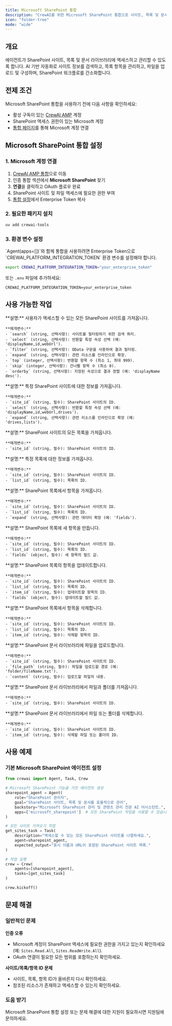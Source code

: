 ```yaml
---
title: Microsoft SharePoint 통합
description: "CrewAI를 위한 Microsoft SharePoint 통합으로 사이트, 목록 및 문서 관리."
icon: "folder-tree"
mode: "wide"
---
```


## 개요

에이전트가 SharePoint 사이트, 목록 및 문서 라이브러리에 액세스하고 관리할 수 있도록 합니다. AI 기반 자동화로 사이트 정보를 검색하고, 목록 항목을 관리하고, 파일을 업로드 및 구성하며, SharePoint 워크플로를 간소화합니다.

## 전제 조건

Microsoft SharePoint 통합을 사용하기 전에 다음 사항을 확인하세요:

- 활성 구독이 있는 [CrewAI AMP](https://app.crewai.com) 계정
- SharePoint 액세스 권한이 있는 Microsoft 계정
- [통합 페이지](https://app.crewai.com/crewai_plus/connectors)를 통해 Microsoft 계정 연결

## Microsoft SharePoint 통합 설정

### 1. Microsoft 계정 연결

1. [CrewAI AMP 통합](https://app.crewai.com/crewai_plus/connectors)으로 이동
2. 인증 통합 섹션에서 **Microsoft SharePoint** 찾기
3. **연결**을 클릭하고 OAuth 플로우 완료
4. SharePoint 사이트 및 파일 액세스에 필요한 권한 부여
5. [통합 설정](https://app.crewai.com/crewai_plus/settings/integrations)에서 Enterprise Token 복사

### 2. 필요한 패키지 설치

```bash
uv add crewai-tools
```

### 3. 환경 변수 설정

<Note>
  `Agent(apps=[])`와 함께 통합을 사용하려면 Enterprise Token으로 `CREWAI_PLATFORM_INTEGRATION_TOKEN` 환경 변수를 설정해야 합니다.
</Note>

```bash
export CREWAI_PLATFORM_INTEGRATION_TOKEN="your_enterprise_token"
```

또는 `.env` 파일에 추가하세요:

```
CREWAI_PLATFORM_INTEGRATION_TOKEN=your_enterprise_token
```

## 사용 가능한 작업

<AccordionGroup>
  <Accordion title="microsoft_sharepoint/get_sites">
    **설명:** 사용자가 액세스할 수 있는 모든 SharePoint 사이트를 가져옵니다.

    **매개변수:**
    - `search` (string, 선택사항): 사이트를 필터링하기 위한 검색 쿼리.
    - `select` (string, 선택사항): 반환할 특정 속성 선택 (예: 'displayName,id,webUrl').
    - `filter` (string, 선택사항): OData 구문을 사용하여 결과 필터링.
    - `expand` (string, 선택사항): 관련 리소스를 인라인으로 확장.
    - `top` (integer, 선택사항): 반환할 항목 수 (최소 1, 최대 999).
    - `skip` (integer, 선택사항): 건너뛸 항목 수 (최소 0).
    - `orderby` (string, 선택사항): 지정된 속성으로 결과 정렬 (예: 'displayName desc').
  </Accordion>

  <Accordion title="microsoft_sharepoint/get_site">
    **설명:** 특정 SharePoint 사이트에 대한 정보를 가져옵니다.

    **매개변수:**
    - `site_id` (string, 필수): SharePoint 사이트의 ID.
    - `select` (string, 선택사항): 반환할 특정 속성 선택 (예: 'displayName,id,webUrl,drives').
    - `expand` (string, 선택사항): 관련 리소스를 인라인으로 확장 (예: 'drives,lists').
  </Accordion>

  <Accordion title="microsoft_sharepoint/get_site_lists">
    **설명:** SharePoint 사이트의 모든 목록을 가져옵니다.

    **매개변수:**
    - `site_id` (string, 필수): SharePoint 사이트의 ID.
  </Accordion>

  <Accordion title="microsoft_sharepoint/get_list">
    **설명:** 특정 목록에 대한 정보를 가져옵니다.

    **매개변수:**
    - `site_id` (string, 필수): SharePoint 사이트의 ID.
    - `list_id` (string, 필수): 목록의 ID.
  </Accordion>

  <Accordion title="microsoft_sharepoint/get_list_items">
    **설명:** SharePoint 목록에서 항목을 가져옵니다.

    **매개변수:**
    - `site_id` (string, 필수): SharePoint 사이트의 ID.
    - `list_id` (string, 필수): 목록의 ID.
    - `expand` (string, 선택사항): 관련 데이터 확장 (예: 'fields').
  </Accordion>

  <Accordion title="microsoft_sharepoint/create_list_item">
    **설명:** SharePoint 목록에 새 항목을 만듭니다.

    **매개변수:**
    - `site_id` (string, 필수): SharePoint 사이트의 ID.
    - `list_id` (string, 필수): 목록의 ID.
    - `fields` (object, 필수): 새 항목의 필드 값.
  </Accordion>

  <Accordion title="microsoft_sharepoint/update_list_item">
    **설명:** SharePoint 목록의 항목을 업데이트합니다.

    **매개변수:**
    - `site_id` (string, 필수): SharePoint 사이트의 ID.
    - `list_id` (string, 필수): 목록의 ID.
    - `item_id` (string, 필수): 업데이트할 항목의 ID.
    - `fields` (object, 필수): 업데이트할 필드 값.
  </Accordion>

  <Accordion title="microsoft_sharepoint/delete_list_item">
    **설명:** SharePoint 목록에서 항목을 삭제합니다.

    **매개변수:**
    - `site_id` (string, 필수): SharePoint 사이트의 ID.
    - `list_id` (string, 필수): 목록의 ID.
    - `item_id` (string, 필수): 삭제할 항목의 ID.
  </Accordion>

  <Accordion title="microsoft_sharepoint/upload_file_to_library">
    **설명:** SharePoint 문서 라이브러리에 파일을 업로드합니다.

    **매개변수:**
    - `site_id` (string, 필수): SharePoint 사이트의 ID.
    - `file_path` (string, 필수): 파일을 업로드할 경로 (예: 'folder/fileName.txt').
    - `content` (string, 필수): 업로드할 파일의 내용.
  </Accordion>

  <Accordion title="microsoft_sharepoint/get_drive_items">
    **설명:** SharePoint 문서 라이브러리에서 파일과 폴더를 가져옵니다.

    **매개변수:**
    - `site_id` (string, 필수): SharePoint 사이트의 ID.
  </Accordion>

  <Accordion title="microsoft_sharepoint/delete_drive_item">
    **설명:** SharePoint 문서 라이브러리에서 파일 또는 폴더를 삭제합니다.

    **매개변수:**
    - `site_id` (string, 필수): SharePoint 사이트의 ID.
    - `item_id` (string, 필수): 삭제할 파일 또는 폴더의 ID.
  </Accordion>
</AccordionGroup>

## 사용 예제

### 기본 Microsoft SharePoint 에이전트 설정

```python
from crewai import Agent, Task, Crew

# Microsoft SharePoint 기능을 가진 에이전트 생성
sharepoint_agent = Agent(
    role="SharePoint 관리자",
    goal="SharePoint 사이트, 목록 및 문서를 효율적으로 관리",
    backstory="Microsoft SharePoint 관리 및 콘텐츠 관리 전문 AI 어시스턴트.",
    apps=['microsoft_sharepoint']  # 모든 SharePoint 작업을 사용할 수 있습니다
)

# 모든 사이트 가져오기 작업
get_sites_task = Task(
    description="액세스할 수 있는 모든 SharePoint 사이트를 나열하세요.",
    agent=sharepoint_agent,
    expected_output="표시 이름과 URL이 포함된 SharePoint 사이트 목록."
)

# 작업 실행
crew = Crew(
    agents=[sharepoint_agent],
    tasks=[get_sites_task]
)

crew.kickoff()
```

## 문제 해결

### 일반적인 문제

**인증 오류**
- Microsoft 계정이 SharePoint 액세스에 필요한 권한을 가지고 있는지 확인하세요 (예: `Sites.Read.All`, `Sites.ReadWrite.All`).
- OAuth 연결이 필요한 모든 범위를 포함하는지 확인하세요.

**사이트/목록/항목 ID 문제**
- 사이트, 목록, 항목 ID가 올바른지 다시 확인하세요.
- 참조된 리소스가 존재하고 액세스할 수 있는지 확인하세요.

### 도움 받기

<Card title="도움이 필요하신가요?" icon="headset" href="mailto:support@crewai.com">
  Microsoft SharePoint 통합 설정 또는 문제 해결에 대한 지원이 필요하시면 지원팀에 문의하세요.
</Card>
